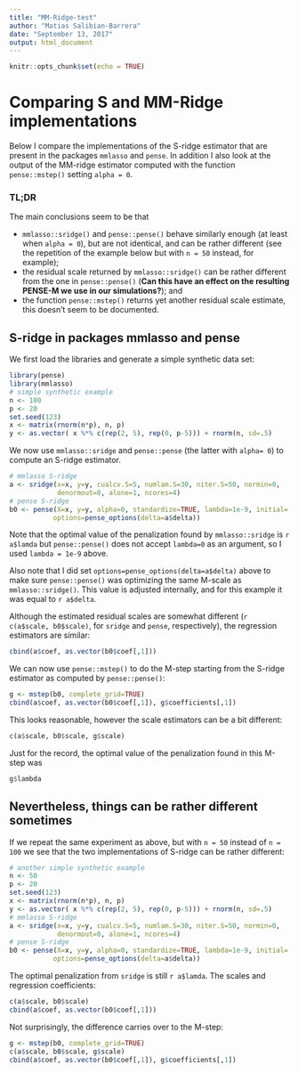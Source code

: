 ```yaml
---
title: "MM-Ridge-test"
author: "Matias Salibian-Barrera"
date: "September 13, 2017"
output: html_document
---
```


```r
knitr::opts_chunk$set(echo = TRUE)
```

# Comparing S and MM-Ridge implementations

Below I compare the implementations of the S-ridge estimator
that are present in the packages `mmlasso` and `pense`. In addition
I also look at the output of the MM-ridge estimator computed with 
the function `pense::mstep()` setting `alpha = 0`. 

### TL;DR
The main conclusions seem to be that

- `mmlasso::sridge()` and `pense::pense()` behave similarly enough (at least when `alpha = 0`), but are not identical, and can be rather different (see the repetition of the example below but with `n = 50` instead, for example);
- the residual scale returned by `mmlasso::sridge()` can be rather different from the one in `pense::pense()` (**Can this have an effect on the resulting PENSE-M we use in our simulations?**); and
- the function `pense::mstep()` returns yet another residual scale estimate, this doesn't seem to be documented.

## S-ridge in packages mmlasso and pense

<!-- Below is a comparison (aka "sanity check") between the implementations -->
<!-- of the S-ridge estimators in packages `mmlasso` and `pense`. In addition, -->
<!-- I also look at the output of the MM-ridge estimator computed with  -->
<!-- the function `pense::mstep()` setting `alpha = 0`.  -->

We first load the libraries and generate a simple synthetic data set:
```r
library(pense)
library(mmlasso)
# simple synthetic example
n <- 100
p <- 20
set.seed(123)
x <- matrix(rnorm(n*p), n, p)
y <- as.vector( x %*% c(rep(2, 5), rep(0, p-5))) + rnorm(n, sd=.5)
```
We now use `mmlasso::sridge` and `pense::pense` (the latter with `alpha= 0`) to 
compute an S-ridge estimator.
```r
# mmlasso S-ridge
a <- sridge(x=x, y=y, cualcv.S=5, numlam.S=30, niter.S=50, normin=0,
            denormout=0, alone=1, ncores=4)
# pense S-ridge 
b0 <- pense(X=x, y=y, alpha=0, standardize=TRUE, lambda=1e-9, initial='cold',
           options=pense_options(delta=a$delta))
```
Note that the optimal value of the penalization found by `mmlasso::sridge` is
`r a$lamda` but `pense::pense()` does not accept `lambda=0` as an argument, so 
I used `lambda = 1e-9` above. 

Also note that I did set `options=pense_options(delta=a$delta)` above to make sure
`pense::pense()` was optimizing the same M-scale as `mmlasso::sridge()`. This value
is adjusted internally, and for this example it was equal to `r a$delta`.

Although the estimated residual scales are somewhat different
(`r c(a$scale, b0$scale)`, for `sridge` and `pense`, respectively), the
regression estimators are similar:
```r
cbind(a$coef, as.vector(b0$coef[,1]))
```

We can now use `pense::mstep()` to do the M-step starting from the S-ridge
estimator as computed by `pense::pense()`:
```r
g <- mstep(b0, complete_grid=TRUE)
cbind(a$coef, as.vector(b0$coef[,1]), g$coefficients[,1])
```
This looks reasonable, however the scale estimators can be a bit different:
```r
c(a$scale, b0$scale, g$scale)
```
Just for the record, the optimal value of the penalization found in this M-step
was
```r
g$lambda
```

## Nevertheless, things can be rather different sometimes

If we repeat the same experiment as above, but with `n = 50` instead of `n = 100`
we see that the two implementations of S-ridge can be rather different:
```r
# another simple synthetic example
n <- 50
p <- 20
set.seed(123)
x <- matrix(rnorm(n*p), n, p)
y <- as.vector( x %*% c(rep(2, 5), rep(0, p-5))) + rnorm(n, sd=.5)
# mmlasso S-ridge
a <- sridge(x=x, y=y, cualcv.S=5, numlam.S=30, niter.S=50, normin=0,
            denormout=0, alone=1, ncores=4)
# pense S-ridge 
b0 <- pense(X=x, y=y, alpha=0, standardize=TRUE, lambda=1e-9, initial='cold',
           options=pense_options(delta=a$delta))
```
The optimal penalization from `sridge` is still `r a$lamda`. 
The scales and regression coefficients:
```r
c(a$scale, b0$scale)
cbind(a$coef, as.vector(b0$coef[,1]))
```
Not surprisingly, the difference carries over to the M-step:
```r
g <- mstep(b0, complete_grid=TRUE)
c(a$scale, b0$scale, g$scale)
cbind(a$coef, as.vector(b0$coef[,1]), g$coefficients[,1])
```


